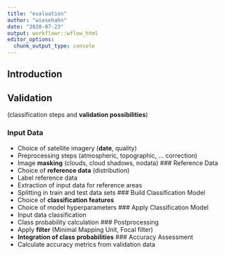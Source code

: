 ---
title: "evaluation"
author: "wiesehahn"
date: "2020-07-23"
output: workflowr::wflow_html
editor_options:
  chunk_output_type: console
---

## Introduction


## Validation 

(classification steps and **validation possibilities**)

### Input Data
- Choice of satellite imagery (**date**, quality)
- Preprocessing steps (atmospheric, topographic, ... correction)
- Image **masking** (clouds, cloud shadows, nodata)
### Reference Data
- Choice of **reference data** (distribution)
- Label reference data
- Extraction of input data for reference areas
- Splitting in train and test data sets
### Build Classification Model
- Choice of **classification features**
- Choice of model hyperparameters
### Apply Classification Model
- Input data classification
- Class probability calculation
### Postprocessing
- Apply **filter** (Minimal Mapping Unit, Focal filter)
- **Integration of class probabilities**
### Accuracy Assessment
- Calculate accuracy metrics from validation data

```{r}

```


